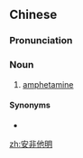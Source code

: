 ==Chinese==
{{zh-forms}}

===Pronunciation===
{{zh-pron
|m=ānfēitāmíng
|cat=n
}}

===Noun===
{{zh-noun}}

# [[amphetamine]]

====Synonyms====
* {{l|zh|安非他命}}

[[zh:安非他明]]